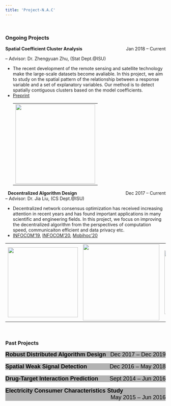 ```yaml
---
title: 'Project-N.A.C'
---
```

&nbsp;
<html>
<head>
<meta name="viewport" content="width=device-width, initial-scale=1">
<style>

.collapsible {
  background-color: #b2b2b2;
  color: black;
  cursor: pointer;
  padding: 0px;
  width: 100%;
  border: none;
  text-align: left;
  outline: none;
  font-size: 18px;
}

.active, .collapsible:hover {
  background-color: white;
}

.content {
  padding: 0 18px;
  max-height: 0;
  overflow: hidden;
  transition: max-height 0.2s ease-out;
  background-color: #ffffff;
}
</style>
</head>
<body>
<!-- <IMG SRC="files/case1.gif"> -->
### **Ongoing Projects**

**Spatial Coefficient Cluster Analysis**  [Jan 2018 – Current]{style="float:right"}

-- Advisor: Dr. Zhengyuan Zhu, (Stat Dept.@ISU)  

* The recent development of the remote sensing and satellite technology make the large-scale datasets become avaliable. In this project, we aim to study on the spatial pattern of the relationship between a response variable and a set of explanatory variables. Our method is to detect spatially contiguous clusters based on the model coefficients.   
* [Preprint](https://arxiv.org/pdf/1905.11549.pdf)
<center>
|   | 
|---|
| ![](images/SCC/SCC1.png){width=250px} |
</center>

&nbsp;
**Decentralized Algorithm Design**  [Dec 2017 – Current]{style="float:right"}   
-- Advisor: Dr. Jia Liu, (CS Dept.@ISU)  

* Decentralized network consensus optimization has received increasing attention in recent years and has found important applications in many scientific and engineering fields. In this project, we focus on improving the decentralized algorithm from the perspectives of computation speed, communicaiton efficient and data privacy etc. 
* [INFOCOM'19](https://arxiv.org/pdf/1812.04048.pdf), [INFOCOM'20](https://arxiv.org/pdf/1912.03208.pdf),
[Mobihoc'20](https://arxiv.org/pdf/2001.03836.pdf)

<center>
|   |   |   |
|---|---|---|
|![](images/Dist_Opt/D2.png){width=220px}|![](images/Dist_Opt/D3.png){width=240px}|![](images/Dist_Opt/D4.png){width=200px}|
</center>

&nbsp;

### **Past Projects**

<button class="collapsible">**Robust Distributed Algorithm Design**  [Dec 2017 – Dec 2019]{style="float:right"}  </button>
<div class="content">
-- Advisor: Dr. Jia Liu, (CS Dept.@ISU)  

* Distributed stochastic optimization strategies have been adopted to facilitate deep machine learning training. In this project, we aim to design and study the distributed stochastic algorithms with the tolerance of Asynchronous and Byzantine workerss.  
* [CDC'19](https://arxiv.org/pdf/1909.04532.pdf),
[SPAWC'20](http://web.cs.iastate.edu/~jialiu/publications/sign2SGD.pdf),[CDC'20](https://arxiv.org/pdf/1805.09470.pdf)   

<center>
|   |
|---|
|![](images/Dist_Opt/D1.png){width=220px}|
</center>

</div>
&nbsp;
<button class="collapsible">**Spatial Weak Signal Detection**  [Dec 2016 – May 2018]{style="float:right"}  </button>
<div class="content">
-- Advisor: Dr. Zhengyuan Zhu, (Stat Dept.@ISU)  

* We propose a detection method (SCUSUM) to detect weak spatial signals, which is based on the conventional CUSUM metnod for change-point detection. The statistical properties of SCUSUM are analyzed in our work, which imply that this method could identify the abnormal region w.h.p. We apply this method to fMRI data to identify the active regions.   
* [Preprint](https://lib.dr.iastate.edu/cgi/viewcontent.cgi?article=1049&context=creativecomponents)
  
<center>
|   |   |   |   |
|---|---|---|---|
|![](images/SCUSUM/S1.png){width=240px}| ![](images/SCUSUM/S2.png){width=240px} |![](images/SCUSUM/S4.png){width=180px} |![](images/SCUSUM/S5.png){width=180px} |
</center>
</div>
&nbsp;
<button class="collapsible">**Drug-Target Interaction Prediction**  [Sept 2014 – Jun 2016]{style="float:right"}  </button>
<div class="content">
-- Advisor: Dr. Shuqin Zhang (Math Dept.@FDU)   

* We propose a multiview drug-target interaction prediction method (MVDTI) based on network clustering and co-training. This method can identify the drug-target clusters in both drug and target protein similarity network. We predict potential DTI pairs based on LINCS database and conducting enrichment analysis on the detected co-modules to assess the predition accuracy.  
* [Computational Biology and Chemistry'17](https://www.sciencedirect.com/science/article/pii/S1476927117301950)

<center>
|   |   |   |
|---|---|---|
|![](images/DTI/DTI_2.png){width=150px}| ![](images/DTI/DTI_3.png){width=330px} |![](images/DTI/DTI_1.png){width=220px} |
</center>
</div>
&nbsp;
<button class="collapsible">**Electricity Consumer Characteristics Study**  [May 2015 – Jun 2016]{style="float:right"}  </button>
<div class="content">
-- Advisor: Dr. Weiguo Gao (Math Dept.@FDU)  

* We apply the kernel method to estimate continuous curves of daily data with missing value. Then the functional k-means algorithm is conducted on the electricity consumption data to cluster Consumers in Shanghai.  
* [Power System Technology'15](http://new.oversea.cnki.net/KCMS/detail/detail.aspx?dbcode=CJFQ&dbname=CJFDLAST2015&filename=DWJS201511025&v=MDU3NzFOcm85SFlZUjhlWDFMdXhZUzdEaDFUM3FUcldNMUZyQ1VSTE9mWWVkcUZ5bmtWN3ZLSVRyQmZiRzRIOVQ=)

<center>
|   |   |
|---|---|
|![](images/Electricity/ele1.png){width=300px}| ![](images/Electricity/ele2.png){width=300px} |
</center>
</div>
<script>
var coll = document.getElementsByClassName("collapsible");
var i;

for (i = 0; i < coll.length; i++) {
  coll[i].addEventListener("click", function() {
    this.classList.toggle("active");
    var content = this.nextElementSibling;
    if (content.style.maxHeight){
      content.style.maxHeight = null;
    } else {
      content.style.maxHeight = content.scrollHeight + "px";
    } 
  });
}
</script>

</body>
</html>

